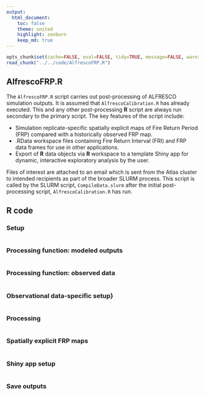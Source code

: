 ```yaml
---
output:
  html_document:
    toc: false
    theme: united
    highlight: zenburn
    keep_md: true
---
```


```r
opts_chunk$set(cache=FALSE, eval=FALSE, tidy=TRUE, message=FALSE, warning=FALSE)
read_chunk("../../code/AlfrescoFRP.R")
```

##
##
## AlfrescoFRP.R

The `AlfrescoFRP.R` script carries out post-processing of ALFRESCO simulation outputs.
It is assumed that `AlfrescoCalibration.R` has already executed. This and any other post-processing **R** script are always run secondary to the primary script.
The key features of the script include:

*    Simulation replicate-specific spatially explicit maps of Fire Return Period (FRP) compared with a historically observed FRP map.
*    .RData workspace files containing Fire Return Interval (FRI) and FRP data frames for use in other applications.
*    Export of **R** data objects via **R** workspace to a template Shiny app for dynamic, interactive exploratory analysis by the user.

Files of interest are attached to an email which is sent from the Atlas cluster to intended recipients as part of the broader SLURM process.
This script is called by the SLURM script, `CompileData.slurm` after the initial post-processing script, `AlfrescoCalibration.R` has run.

## R code

### Setup

```r
```

### Processing function: modeled outputs

```r
```

### Processing function: observed data

```r
```

### Observational data-specific setup}

```r
```

### Processing

```r
```

### Spatially explicit FRP maps

```r
```

### Shiny app setup

```r
```

### Save outputs

```r
```
